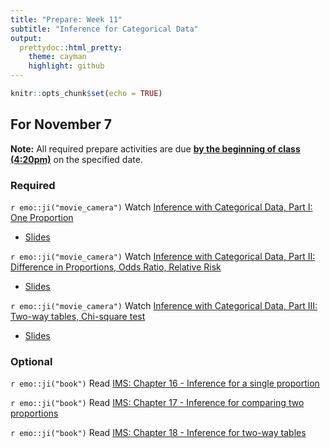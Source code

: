```yaml
---
title: "Prepare: Week 11"
subtitle: "Inference for Categorical Data"
output: 
  prettydoc::html_pretty:
    theme: cayman
    highlight: github
---
```


```r
knitr::opts_chunk$set(echo = TRUE)
```


## For November 7

**Note:** All required prepare activities are due **<u>by the beginning of class (4:20pm)</u>** on the specified date.

### Required

`r emo::ji("movie_camera")` Watch [Inference with Categorical Data, Part I: One Proportion](https://youtu.be/Di9weeNXhCg)

- [Slides](https://kgfitzgerald.github.io/APU_MATH_250/slides/31-cat-inf-one-prop.html)

`r emo::ji("movie_camera")` Watch [Inference with Categorical Data, Part II: Difference in Proportions, Odds Ratio, Relative Risk](https://youtu.be/u35HGRSxKoY)

- [Slides](https://kgfitzgerald.github.io/APU_MATH_250/slides/32-cat-inf-diff-props-OR-RR.html)

`r emo::ji("movie_camera")` Watch [Inference with Categorical Data, Part III: Two-way tables, Chi-square test](https://youtu.be/aUtjnTfmVuA)

- [Slides](https://kgfitzgerald.github.io/APU_MATH_250/slides/33-cat-inf-two-way-tables.html)


<!-- `r emo::ji("memo")` Complete Prep Quiz 11 on Canvas -->


### Optional 

`r emo::ji("book")` Read [IMS: Chapter 16 - Inference for a single proportion](https://openintro-ims.netlify.app/inference-one-prop)

`r emo::ji("book")` Read [IMS: Chapter 17 - Inference for comparing two proportions](https://openintro-ims.netlify.app/inference-two-props)

`r emo::ji("book")` Read [IMS: Chapter 18 - Inference for two-way tables](https://openintro-ims.netlify.app/inference-tables)







